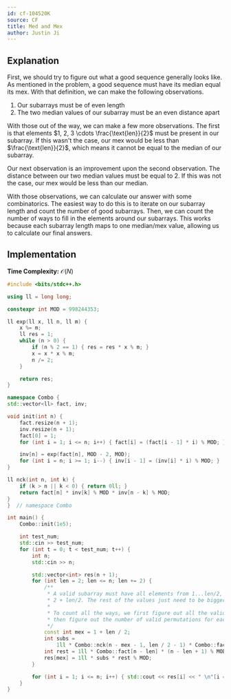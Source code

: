 ```yaml
---
id: cf-104520K
source: CF
title: Med and Mex
author: Justin Ji
---
```


## Explanation

First, we should try to figure out what a good sequence
generally looks like. As mentioned in the problem, a good
sequence must have its median equal its mex. With that definition, we can make the following
observations.

1. Our subarrays must be of even length
2. The two median values of our subarray must be an even distance apart

With those out of the way, we can make a few more observations. The first is that
elements $1, 2, 3 \cdots \frac{\text{len}}{2}$ must be present
in our subarray. If this wasn't the case, our mex would be less than $\frac{\text{len}}{2}$,
which means it cannot be equal to the median of our subarray.

Our next observation is an improvement upon the second observation. The distance
between our two median values must be equal to $2$. If this was not the case,
our mex would be less than our median.

With those observations, we can calculate our answer with some combinatorics.
The easiest way to do this is to iterate on our subarray length and count the
number of good subarrays. Then, we can count the number
of ways to fill in the elements around our subarrays. This works because each
subarray length maps to one median/mex value, allowing us to calculate
our final answers.

## Implementation

**Time Complexity:** $\mathcal{O}(N)$

<LanguageSection>
<CPPSection>

```cpp
#include <bits/stdc++.h>

using ll = long long;

constexpr int MOD = 998244353;

ll exp(ll x, ll n, ll m) {
	x %= m;
	ll res = 1;
	while (n > 0) {
		if (n % 2 == 1) { res = res * x % m; }
		x = x * x % m;
		n /= 2;
	}

	return res;
}

namespace Combo {
std::vector<ll> fact, inv;

void init(int n) {
	fact.resize(n + 1);
	inv.resize(n + 1);
	fact[0] = 1;
	for (int i = 1; i <= n; i++) { fact[i] = (fact[i - 1] * i) % MOD; }

	inv[n] = exp(fact[n], MOD - 2, MOD);
	for (int i = n; i >= 1; i--) { inv[i - 1] = (inv[i] * i) % MOD; }
}

ll nck(int n, int k) {
	if (k > n || k < 0) { return 0ll; }
	return fact[n] * inv[k] % MOD * inv[n - k] % MOD;
}
}  // namespace Combo

int main() {
	Combo::init(1e5);

	int test_num;
	std::cin >> test_num;
	for (int t = 0; t < test_num; t++) {
		int n;
		std::cin >> n;

		std::vector<int> res(n + 1);
		for (int len = 2; len <= n; len += 2) {
			/**
			 * A valid subarray must have all elements from 1...len/2, and also have
			 * 2 + len/2. The rest of the values just need to be bigger than 2 + len/2.
			 *
			 * To count all the ways, we first figure out all the valid subarrays, and
			 * then figure out the number of valid permutations for each subarray.
			 */
			const int mex = 1 + len / 2;
			int subs =
			    1ll * Combo::nck(n - mex - 1, len / 2 - 1) * Combo::fact[len] % MOD;
			int rest = 1ll * Combo::fact[n - len] * (n - len + 1) % MOD;
			res[mex] = 1ll * subs * rest % MOD;
		}

		for (int i = 1; i <= n; i++) { std::cout << res[i] << " \n"[i == n]; }
	}
}
```

</CPPSection>
</LanguageSection>
